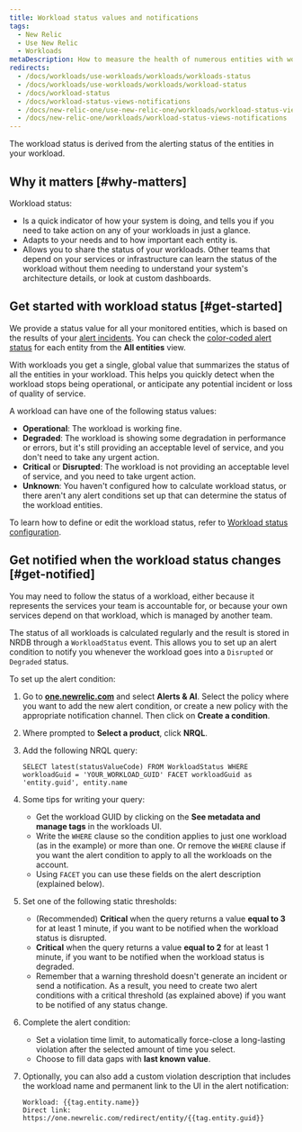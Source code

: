 ```yaml
---
title: Workload status values and notifications
tags:
  - New Relic 
  - Use New Relic 
  - Workloads
metaDescription: How to measure the health of numerous entities with workload status, and alert on workload status.
redirects:
  - /docs/workloads/use-workloads/workloads/workloads-status
  - /docs/workloads/use-workloads/workloads/workload-status
  - /docs/workload-status
  - /docs/workload-status-views-notifications
  - /docs/new-relic-one/use-new-relic-one/workloads/workload-status-views-notifications
  - /docs/new-relic-one/workloads/workload-status-views-notifications
---
```


The workload status is derived from the alerting status of the entities in your workload. 

## Why it matters [#why-matters]

Workload status:

* Is a quick indicator of how your system is doing, and tells you if you need to take action on any of your workloads in just a glance.
* Adapts to your needs and to how important each entity is.
* Allows you to share the status of your workloads. Other teams that depend on your services or infrastructure can learn the status of the workload without them needing to understand your system's architecture details, or look at custom dashboards.

## Get started with workload status [#get-started]

We provide a status value for all your monitored entities, which is based on the results of your [alert incidents](/docs/alerts). You can check the [color-coded alert status](/docs/alerts/new-relic-alerts/configuring-alert-policies/identify-entities-without-alert-policies#colors) for each entity from the **All entities** view. 

With workloads you get a single, global value that summarizes the status of all the entities in your workload. This helps you quickly detect when the workload stops being operational, or anticipate any potential incident or loss of quality of service.

A workload can have one of the following status values:

* **Operational**: The workload is working fine.
* **Degraded**: The workload is showing some degradation in performance or errors, but it's still providing an acceptable level of service, and you don't need to take any urgent action.
* **Critical** or **Disrupted**: The workload is not providing an acceptable level of service, and you need to take urgent action.
* **Unknown**: You haven't configured how to calculate workload status, or there aren't any alert conditions set up that can determine the status of the workload entities.

To learn how to define or edit the workload status, refer to [Workload status configuration](/docs/workload-status-configuration).

## Get notified when the workload status changes [#get-notified]

You may need to follow the status of a workload, either because it represents the services your team is accountable for, or because your own services depend on that workload, which is managed by another team.

The status of all workloads is calculated regularly and the result is stored in NRDB through a `WorkloadStatus` event. This allows you to set up an alert condition to notify you whenever the workload goes into a `Disrupted` or `Degraded` status.

To set up the alert condition:

1. Go to **[one.newrelic.com](https://one.newrelic.com/all-capabilities)** and select **Alerts & AI**. Select the policy where you want to add the new alert condition, or create a new policy with the appropriate notification channel. Then click on **Create a condition**.
2. Where prompted to **Select a product**, click **NRQL**.
3. Add the following NRQL query:

   ```
   SELECT latest(statusValueCode) FROM WorkloadStatus WHERE workloadGuid = 'YOUR_WORKLOAD_GUID' FACET workloadGuid as 'entity.guid', entity.name
   ```
4. Some tips for writing your query: 
   * Get the workload GUID by clicking on the **See metadata and manage tags** in the workloads UI. 
   * Write the `WHERE` clause so the condition applies to just one workload (as in the example) or more than one. Or remove the `WHERE` clause if you want the alert condition to apply to all the workloads on the account.
   * Using `FACET` you can use these fields on the alert description (explained below).
5. Set one of the following static thresholds:
   * (Recommended) **Critical** when the query returns a value **equal to 3** for at least 1 minute, if you want to be notified when the workload status is disrupted.
   * **Critical** when the query returns a value **equal to 2** for at least 1 minute, if you want to be notified when the workload status is degraded.
   * Remember that a warning threshold doesn't generate an incident or send a notification. As a result, you need to create two alert conditions with a critical threshold (as explained above) if you want to be notified of any status change.
6. Complete the alert condition:
   * Set a violation time limit, to automatically force-close a long-lasting violation after the selected amount of time you select.
   * Choose to fill data gaps with **last known value**.
7. Optionally, you can also add a custom violation description that includes the workload name and permanent link to the UI in the alert notification:

   ```
   Workload: {{tag.entity.name}}
   Direct link: https://one.newrelic.com/redirect/entity/{{tag.entity.guid}}
   ```
